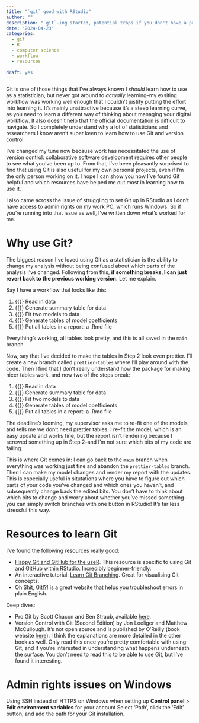 ```yaml
---
title: "`git` good with RStudio"
author: ""
description: "`git`-ing started, potential traps if you don't have a programming background, resources to help you, and bonus: dealing with limited admin rights in Windows."
date: "2024-04-23"
categories:
  - git
  - R
  - computer science
  - workflow
  - resources
  
draft: yes
---
```


Git is one of those things that I've always known I *should* learn how to use as a statistician, but never got around to *actually* learning--my exsiting workflow was working well enough that I couldn't justify putting the effort into learning it. It's mainly unattractive because it's a steep learning curve, as you need to learn a different way of thinking about managing your digital workflow. It also doesn't help that the official documentation is difficult to navigate. So I completely understand why a lot of statisticians and researchers I know aren't super keen to learn how to use Git and version control.

I've changed my tune now because work has necessitated the use of version control: collaborative software development requires other people to see what you've been up to. From that, I've been pleasantly surprised to find that using Git is also useful for my own personal projects, even if I'm the only person working on it. I hope I can show you how I've found Git helpful and which resources have helped me out most in learning how to use it.

I also came across the issue of struggling to set Git up in RStudio as I don't have access to admin rights on my work PC, which runs Windows. So if you're running into that issue as well, I've written down what's worked for me.

# Why use Git?

The biggest reason I've loved using Git as a statistician is the ability to change my analysis without being confused about which parts of the analysis I've changed. 
Following from this, **if something breaks, I can just revert back to the previous working version.** Let me explain.

Say I have a workflow that looks like this:

1. {{<iconify system-uicons check>}} Read in data
2. {{<iconify system-uicons check>}} Generate summary table for data
3. {{<iconify system-uicons check>}} Fit two models to data
4. {{<iconify system-uicons check>}} Generate tables of model coefficients
5. {{<iconify system-uicons check>}} Put all tables in a report: a .Rmd file

Everything's working, all tables look pretty, and this is all saved in the `main` branch. 

Now, say that I've decided to make the tables in Step 2 look even prettier. I'll create a new branch called `prettier-tables` where I'll play around with the code. Then I find that I don't really understand how the package for making nicer tables work, and now two of the steps break:

1. {{<iconify system-uicons check>}} Read in data
2. {{<iconify system-uicons cross>}} Generate summary table for data
3. {{<iconify system-uicons check>}} Fit two models to data
4. {{<iconify system-uicons check>}} Generate tables of model coefficients
5. {{<iconify system-uicons cross>}} Put all tables in a report: a .Rmd file

The deadline's looming, my supervisor asks me to re-fit one of the models, and tells me we don't need prettier tables. I re-fit the model, which is an easy update and works fine, but the report isn't rendering because I screwed something up in Step 2--and I'm not sure which bits of my code are failing.

This is where Git comes in: I can go back to the `main` branch when everything was working just fine and abandon the `prettier-tables` branch. Then I can make my model changes and render my report with the updates. This is especially useful in situtations where you have to figure out which parts of your code you've changed and which ones you haven't, and subsequently change back the edited bits. You don't have to think about which bits to change and worry about whether you've missed something--you can simply switch branches with one button in RStudio! It's far less stressful this way.

# Resources to learn Git

I've found the following resources really good:

-   [Happy Git and GitHub for the useR](https://happygitwithr.com/). This resource is specific to using Git and GitHub within RStudio. Incredibly beginner-friendly.
-   An interactive tutorial: [Learn Git Branching](https://learngitbranching.js.org/). Great for visualising Git concepts.
-   [Oh Shit, Git!?!](https://ohshitgit.com/) is a great website that helps you troubleshoot errors in plain English.

Deep dives:

- Pro Git by Scott Chacon and Ben Straub, available [here](https://git-scm.com/book/en/v2).
- Version Control with Git (Second Edition) by Jon Loeliger and Matthew McCullough. It's not open source and is published by O'Reilly (book website [here](https://www.oreilly.com/library/view/version-control-with/9781492091189/)). I think the explanations are more detailed in the other book as well. Only read this once you're pretty comfortable with using Git, and if you're interested in understanding what happens underneath the surface. You don't need to read this to be able to use Git, but I've found it interesting.

# Admin rights issues on Windows

Using SSH instead of HTTPS on Windows when setting up **Control panel** \> **Edit environment variables** for your account Select 'Path', click the 'Edit' button, and add the path for your Git installation.

